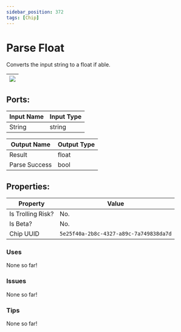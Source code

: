 ```yaml
---
sidebar_position: 372
tags: [Chip]
---
```


# Parse Float


Converts the input string to a float if able.

| ![](https://images-ext-2.discordapp.net/external/MPmIaQzlEPmgGWlgi-WxBBXt0Bjv_zWPkg1y1f_sy3s/https/www.recroomcircuits.com/image/circuit/absolute-value?width=206&height=108) |
|-----|

## Ports:

| Input Name | Input Type |
|-----------|-----------|
| String | string |

| Output Name | Output Type |
|-----------|-----------|
| Result | float |
| Parse Success | bool |

## Properties:

| Property  | Value |
|-------------------|-----------|
| Is Trolling Risk? | No. |
| Is Beta? | No. |
| Chip UUID | `5e25f40a-2b8c-4327-a89c-7a749838da7d` |

### Uses
None so far!

### Issues
None so far!

### Tips
None so far!
